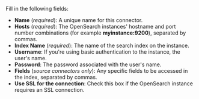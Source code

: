 Fill in the following fields:

- **Name** (_required_): A unique name for this connector.
- **Hosts** (_required_): The OpenSearch instances' hostname and port number combinations (for example **myinstance:9200**), separated by commas.
- **Index Name** (_required_): The name of the search index on the instance.
- **Username**: If you're using basic authentication to the instance, the user's name.
- **Password**: The password associated with the user's name.
- **Fields** (_source connectors only_): Any specific fields to be accessed in the index, separated by commas.
- **Use SSL for the connection**: Check this box if the OpenSearch instance requires an SSL connection.